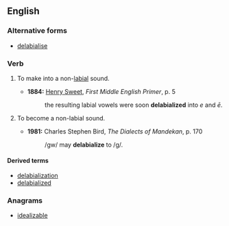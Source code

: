 ==English==

===Alternative forms===
* [[delabialise]]

===Verb===
{{en-verb|delabializ|ing}}

# {{transitive|phonetics|phonology}} To make into a non-[[labial]] sound.
#* '''1884:''' [[w:Henry Sweet|Henry Sweet]], ''First Middle English Primer'', p. 5
#*: the resulting labial vowels were soon '''delabialized''' into ''e'' and ''ē''.
# {{intransitive|phonetics|phonology}} To become a non-labial sound.
#* '''1981:''' Charles Stephen Bird, ''The Dialects of Mandekan'', p. 170
#*: /gw/ may '''delabialize''' to /g/.

====Derived terms====
* [[delabialization]]
* [[delabialized]]

===Anagrams===
* [[idealizable#English|idealizable]]